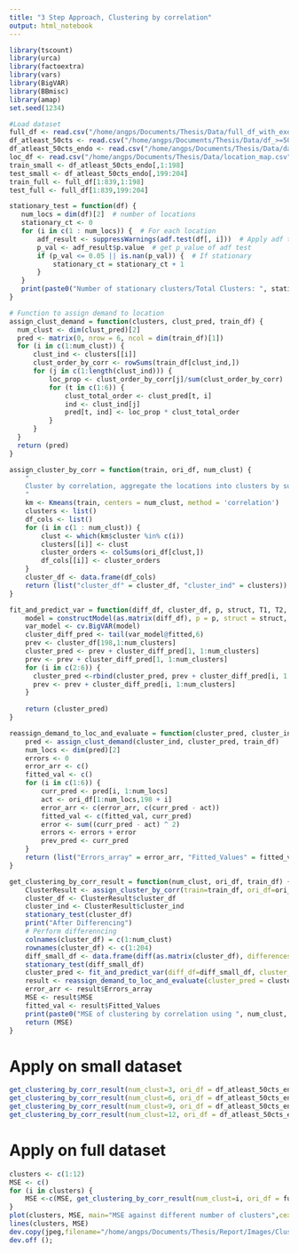 ```yaml
---
title: "3 Step Approach, Clustering by correlation"
output: html_notebook
---
```


```r
library(tscount)
library(urca)
library(factoextra)
library(vars)
library(BigVAR)
library(BBmisc)
library(amap)
set.seed(1234)
```

```r
#Load dataset
full_df <- read.csv("/home/angps/Documents/Thesis/Data/full_df_with_exo.csv")
df_atleast_50cts <- read.csv("/home/angps/Documents/Thesis/Data/df_>=50_with_exo.csv")
df_atleast_50cts_endo <- read.csv("/home/angps/Documents/Thesis/Data/data_>=50cts.csv")
loc_df <- read.csv("/home/angps/Documents/Thesis/Data/location_map.csv")
train_small <- df_atleast_50cts_endo[,1:198]
test_small <- df_atleast_50cts_endo[,199:204]
train_full <- full_df[1:839,1:198]
test_full <- full_df[1:839,199:204]
```


```r
stationary_test = function(df) {
   num_locs = dim(df)[2]  # number of locations
   stationary_ct <- 0
   for (i in c(1 : num_locs)) {  # For each location
       adf_result <- suppressWarnings(adf.test(df[, i]))  # Apply adf test first 198 values as training set has 198 values
       p_val <- adf_result$p.value  # get p_value of adf test
       if (p_val <= 0.05 || is.nan(p_val)) {  # If stationary
           stationary_ct = stationary_ct + 1
       }
   }
   print(paste0("Number of stationary clusters/Total Clusters: ", stationary_ct, " / " , num_locs))
}

# Function to assign demand to location
assign_clust_demand = function(clusters, clust_pred, train_df) {
  num_clust <- dim(clust_pred)[2]
  pred <- matrix(0, nrow = 6, ncol = dim(train_df)[1])  
  for (i in c(1:num_clust)) {
      clust_ind <- clusters[[i]]  
      clust_order_by_corr <- rowSums(train_df[clust_ind,])
      for (j in c(1:length(clust_ind))) {
          loc_prop <- clust_order_by_corr[j]/sum(clust_order_by_corr)
          for (t in c(1:6)) {
              clust_total_order <- clust_pred[t, i]
              ind <- clust_ind[j]
              pred[t, ind] <- loc_prop * clust_total_order
          }
      }
  }
  return (pred) 
}

assign_cluster_by_corr = function(train, ori_df, num_clust) {
    "
    Cluster by correlation, aggregate the locations into clusters by summing up all locations' demand in the respective cluster
    "
    km <- Kmeans(train, centers = num_clust, method = 'correlation')
    clusters <- list()
    df_cols <- list()
    for (i in c(1 : num_clust)) {
        clust <- which(km$cluster %in% c(i))
        clusters[[i]] <- clust
        cluster_orders <- colSums(ori_df[clust,])
        df_cols[[i]] <- cluster_orders
    } 
    cluster_df <- data.frame(df_cols)
    return (list("cluster_df" = cluster_df, "cluster_ind" = clusters))
}

fit_and_predict_var = function(diff_df, cluster_df, p, struct, T1, T2, num_clusters) {
    model = constructModel(as.matrix(diff_df), p = p, struct = struct, gran = c(25,10), T1 = T1, T2 = T2)
    var_model <- cv.BigVAR(model)
    cluster_diff_pred <- tail(var_model@fitted,6)
    prev <- cluster_df[198,1:num_clusters]
    cluster_pred <- prev + cluster_diff_pred[1, 1:num_clusters]
    prev <- prev + cluster_diff_pred[1, 1:num_clusters]
    for (i in c(2:6)) {
      cluster_pred <-rbind(cluster_pred, prev + cluster_diff_pred[i, 1:num_clusters])
      prev <- prev + cluster_diff_pred[i, 1:num_clusters]
    }
    
    return (cluster_pred)
}

reassign_demand_to_loc_and_evaluate = function(cluster_pred, cluster_ind, train_df, ori_df) {
    pred <- assign_clust_demand(cluster_ind, cluster_pred, train_df)
    num_locs <- dim(pred)[2]
    errors <- 0
    error_arr <- c()
    fitted_val <- c()
    for (i in c(1:6)) {
        curr_pred <- pred[i, 1:num_locs]
        act <- ori_df[1:num_locs,198 + i]
        error_arr <- c(error_arr, c(curr_pred - act))
        fitted_val <- c(fitted_val, curr_pred)
        error <- sum((curr_pred - act) ^ 2)
        errors <- errors + error
        prev_pred <- curr_pred
    }
    return (list("Errors_array" = error_arr, "Fitted_Values" = fitted_val, "MSE" = errors/6))
}

get_clustering_by_corr_result = function(num_clust, ori_df, train_df) {
    ClusterResult <- assign_cluster_by_corr(train=train_df, ori_df=ori_df, num_clust = num_clust)
    cluster_df <- ClusterResult$cluster_df
    cluster_ind <- ClusterResult$cluster_ind
    stationary_test(cluster_df)
    print("After Differencing")
    # Perform differenncing
    colnames(cluster_df) = c(1:num_clust)
    rownames(cluster_df) <- c(1:204)
    diff_small_df <- data.frame(diff(as.matrix(cluster_df), differences=1))
    stationary_test(diff_small_df)
    cluster_pred <- fit_and_predict_var(diff_df=diff_small_df, cluster_df=cluster_df, p=6, struct="Basic", T1=156, T2=198, num_clusters=num_clust)
    result <- reassign_demand_to_loc_and_evaluate(cluster_pred = cluster_pred, cluster_ind = cluster_ind, train_df=train_df, ori_df=ori_df)
    error_arr <- result$Errors_array
    MSE <- result$MSE
    fitted_val <- result$Fitted_Values
    print(paste0("MSE of clustering by correlation using ", num_clust, " clusters: ", MSE))
    return (MSE)
}
```

# Apply on small dataset

```r
get_clustering_by_corr_result(num_clust=3, ori_df = df_atleast_50cts_endo, train_df = train_small)
get_clustering_by_corr_result(num_clust=6, ori_df = df_atleast_50cts_endo, train_df = train_small)
get_clustering_by_corr_result(num_clust=9, ori_df = df_atleast_50cts_endo, train_df = train_small)
get_clustering_by_corr_result(num_clust=12, ori_df = df_atleast_50cts_endo, train_df = train_small)
```

# Apply on full dataset


```r
clusters <- c(1:12)
MSE <- c()
for (i in clusters) {
    MSE <-c(MSE, get_clustering_by_corr_result(num_clust=i, ori_df = full_df[1:839,], train_df = train_full))
}
plot(clusters, MSE, main="MSE against different number of clusters",cex.main=1.2, cex.lab=1.3)
lines(clusters, MSE)
dev.copy(jpeg,filename="/home/angps/Documents/Thesis/Report/Images/Cluster_Corr_MSE_plot.jpg");
dev.off ();
```